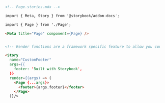 ```md
<!-- Page.stories.mdx -->

import { Meta, Story } from '@storybook/addon-docs';

import { Page } from './Page';

<Meta title="Page" component={Page} />


<!-- Render functions are a framework specific feature to allow you control on how the component renders -->

<Story
  name="CustomFooter"
  args={{
    footer: 'Built with Storybook',
  }}
  render={(args) => (
    <Page {...args}>
      <footer>{args.footer}</footer>
    </Page>
  )}/>
```